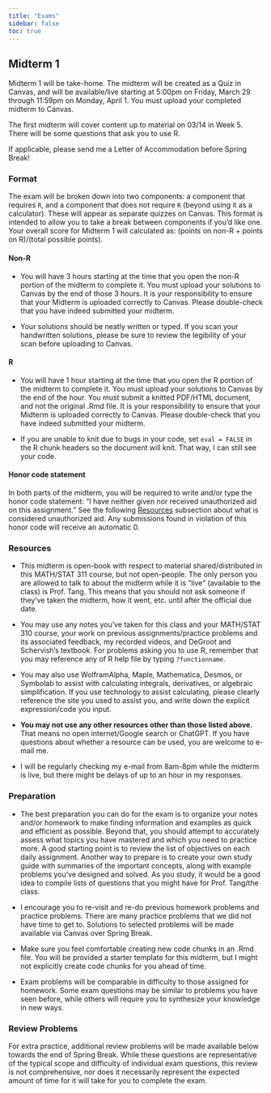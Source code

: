 ```yaml
---
title: "Exams"
sidebar: false
toc: true
---
```


## Midterm 1 {#sec-midterm1}

Midterm 1 will be take-home. The midterm will be created as a Quiz in Canvas, and will be available/live starting at 5:00pm on Friday, March 29 through 11:59pm on Monday, April 1. You must upload your completed midterm to Canvas.

The first midterm will cover content up to material on 03/14 in Week 5. There will be some questions that ask you to use R.

If applicable, please send me a Letter of Accommodation before Spring Break!

### Format

The exam will be broken down into two components: a component that requires `R`, and a component that does not require `R` (beyond using it as a calculator). These will appear as separate quizzes on Canvas. This format is intended to allow you to take a break between components if you'd like one. Your overall score for Midterm 1 will calculated as: (points on non-R + points on R)/(total possible points).

#### Non-R

-   You will have 3 hours starting at the time that you open the non-R portion of the midterm to complete it. You must upload your solutions to Canvas by the end of those 3 hours. It is your responsibility to ensure that your Midterm is uploaded correctly to Canvas. Please double-check that you have indeed submitted your midterm.

-   Your solutions should be neatly written or typed. If you scan your handwritten solutions, please be sure to review the legibility of your scan before uploading to Canvas.

#### R

-   You will have 1 hour starting at the time that you open the R portion of the midterm to complete it. You must upload your solutions to Canvas by the end of the hour. You must submit a knitted PDF/HTML document, and not the original .Rmd file. It is your responsibility to ensure that your Midterm is uploaded correctly to Canvas. Please double-check that you have indeed submitted your midterm.

-   If you are unable to knit due to bugs in your code, set `eval = FALSE` in the R chunk headers so the document will knit. That way, I can still see your code.

#### Honor code statement

In both parts of the midterm, you will be required to write and/or type the honor code statement: "I <your name> have neither given nor received unauthorized aid on this assignment." See the following [Resources](#sec-midterm1-resources) subsection about what is considered unauthorized aid. Any submissions found in violation of this honor code will receive an automatic 0.

### Resources {#sec-midterm1-resources}

-   This midterm is open-book with respect to material shared/distributed in this MATH/STAT 311 course, but not open-people. The only person you are allowed to talk to about the midterm while it is "live" (available to the class) is Prof. Tang. This means that you should not ask someone if they've taken the midterm, how it went, etc. until after the official due date.

-   You may use any notes you've taken for this class and your MATH/STAT 310 course, your work on previous assignments/practice problems and its associated feedback, my recorded videos, and DeGroot and Schervish’s textbook. For problems asking you to use R, remember that you may reference any of R help file by typing `?functionname`.

-   You may also use WolframAlpha, Maple, Mathematica, Desmos, or Symbolab to assist with calculating integrals, derivatives, or algebraic simplification. If you use technology to assist calculating, please clearly reference the site you used to assist you, and write down the explicit expression/code you input.

-   **You may not use any other resources other than those listed above.** That means no open internet/Google search or ChatGPT. If you have questions about whether a resource can be used, you are welcome to e-mail me.

-   I will be regularly checking my e-mail from 8am-8pm while the midterm is live, but there might be delays of up to an hour in my responses.

### Preparation

-   The best preparation you can do for the exam is to organize your notes and/or homework to make finding information and examples as quick and efficient as possible. Beyond that, you should attempt to accurately assess what topics you have mastered and which you need to practice more. A good starting point is to review the list of objectives on each daily assignment. Another way to prepare is to create your own study guide with summaries of the important concepts, along with example problems you’ve designed and solved. As you study, it would be a good idea to compile lists of questions that you might have for Prof. Tang/the class.

-   I encourage you to re-visit and re-do previous homework problems and practice problems. There are many practice problems that we did not have time to get to. Solutions to selected problems will be made available via Canvas over Spring Break.

-   Make sure you feel comfortable creating new code chunks in an .Rmd file. You will be provided a starter template for this midterm, but I might not explicitly create code chunks for you ahead of time.

-   Exam problems will be comparable in difficulty to those assigned for homework. Some exam questions may be similar to problems you have seen before, while others will require you to synthesize your knowledge in new ways.

### Review Problems

For extra practice, additional review problems will be made available below towards the end of Spring Break. While these questions are representative of the typical scope and difficulty of individual exam questions, this review is not comprehensive, nor does it necessarily represent the expected amount of time for it will take for you to complete the exam.
